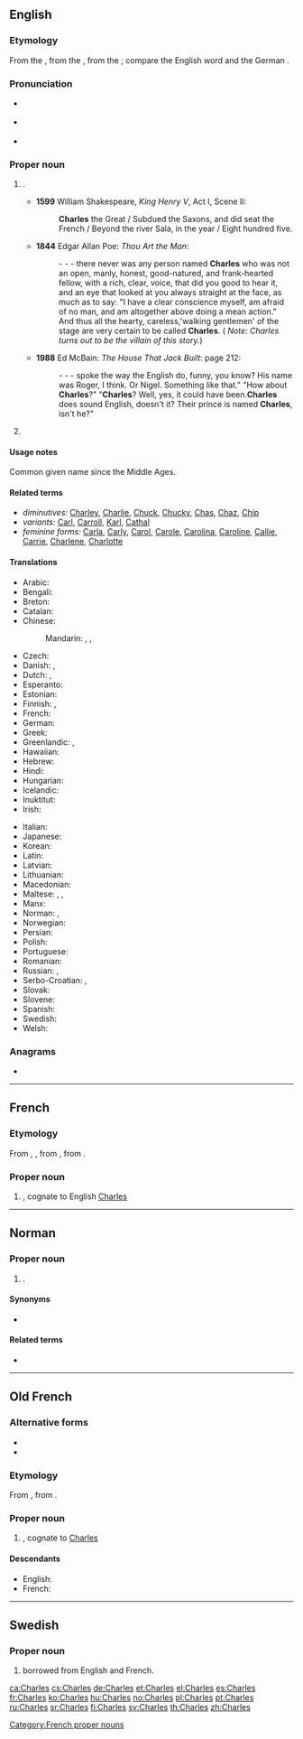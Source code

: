 {{also|charles}}
==English==

===Etymology===
From the {{etyl|fr|en}} {{term|Charles|lang=fr}}, from the {{etyl|goh|en}} {{term|Karl|lang=goh}}, from the {{etyl|gem-pro|en}} {{m|gem-pro|*karilaz|*karlaz|person, free man}}; compare the English word {{m|en|churl}} and the German {{m|de|Kerl}}.

===Pronunciation===
* {{a|GenAm}} {{IPA|/tʃɑɹlz/|lang=en}}
* {{a|RP}} {{IPA|/tʃɑːlz/|lang=en}}
* {{rhymes|ɑː(ɹ)lz|lang=en}}

===Proper noun===
{{en-proper noun}}

# {{given name|male|from=Germanic}}.
#* '''1599''' William Shakespeare, ''King Henry V'', Act I, Scene II:
#*: '''Charles''' the Great / Subdued the Saxons, and did seat the French / Beyond the river Sala, in the year / Eight hundred five.
#* '''1844''' Edgar Allan Poe: ''Thou Art the Man'':
#*: - - - there never was any person named '''Charles''' who was not an open, manly, honest, good-natured, and frank-hearted fellow, with a rich, clear, voice, that did you good to hear it, and an eye that looked at you always straight at the face, as much as to say: "I have a clear conscience myself, am afraid of no man, and am altogether above doing a mean action." And thus all the hearty, careless,'walking gentlemen' of the stage are very certain to be called '''Charles'''. ( ''Note: Charles turns out to be the villain of this story.'')
#* '''1988''' Ed McBain: ''The House That Jack Built'': page 212:
#*: - - - spoke the way the English do, funny, you know? His name was Roger, I think. Or Nigel. Something like that."  "How about '''Charles'''?"  "'''Charles'''? Well, yes, it could have been.'''Charles''' does sound English, doesn't it? Their prince is named '''Charles''', isn't he?"
# {{surname|patronymic|from=given names}}

====Usage notes====
Common given name since the Middle Ages.

====Related terms====
* ''diminutives:'' [[Charley]], [[Charlie]], [[Chuck]], [[Chucky]], [[Chas]], [[Chaz]], [[Chip]]
* ''variants:'' [[Carl]], [[Carroll]], [[Karl]], [[Cathal]]
* ''feminine forms:'' [[Carla]], [[Carly]], [[Carol]], [[Carole]], [[Carolina]], [[Caroline]], [[Callie]], [[Carrie]], [[Charlene]], [[Charlotte]]

====Translations====
{{trans-top|given name}}
* Arabic: {{t|ar|تْشَارْلْز|m}}
* Bengali: {{t|bn|চার্লস|tr=charlôs}}
* Breton: {{t+|br|Charlez|m}}
* Catalan: {{t+|ca|Carles|m}}
* Chinese:
*: Mandarin: {{t|cmn|查理|tr=Chálǐ|sc=Hani}}, {{t+|cmn|查爾斯|sc=Hani}}, {{t|cmn|查尔斯|tr=Chá'ěrsī|sc=Hani}}
* Czech: {{t+|cs|Karel|m}}
* Danish: {{t|da|Karl}}, {{t|da|Carl}}
* Dutch: {{t+|nl|Karel|m}}, {{t|nl|Charel}}
* Esperanto: {{t|eo|Karlo}}
* Estonian: {{t|et|Kaarel}}
* Finnish: {{t+|fi|Kaarle}}, {{t+|fi|Kaarlo}}
* French: {{t+|fr|Charles}}
* German: {{t+|de|Karl}}
* Greek: {{t+|el|Κάρολος|m|sc=Grek}}
* Greenlandic: {{t|kl|Kaali}}, {{t|kl|Kaarali}}
* Hawaiian: {{t|haw|Kale}}
* Hebrew: {{t|he|צ'ארלס|sc=Hebr}}
* Hindi: {{t|hi|चार्ल्स|tr=cārls|sc=Deva}}
* Hungarian: {{t+|hu|Károly}}
* Icelandic: {{t+|is|Karl}}
* Inuktitut: {{t|iu|ᑦᓴᕐᓕᔅ|sc=Cans}}
* Irish: {{t|ga|Séarlas|m}}
{{trans-mid}}
* Italian: {{t+|it|Carlo|m}}
* Japanese: {{t|ja|チャールズ|tr=Chāruzu|sc=Jpan}} {{t|ja|シャルル|tr=Sharuru|sc=Jpan}} {{qualifier|of French people}}
* Korean: {{t|ko|찰스|tr=Chalseu|sc=Kore}}
* Latin: {{t+|la|Carolus}}
* Latvian: {{t|lv|Kārlis|m}}
* Lithuanian: {{t|lt|Karolis|m}}
* Macedonian: {{t|mk|Чарлс|m}}
* Maltese: {{t|mt|Karlu|m}}, {{t|mt|Karmenu|m}}, {{t|mt|Karmena|f}}
* Manx: {{t|gv|Çhalse|m}}
* Norman: {{t|nrf|Charles|m}}, {{t|nrf|Charlot|m}}
* Norwegian: {{t+|no|Karl}}
* Persian: {{t+|fa|چارلز|tr=Czarlz|sc=fa-Arab}}
* Polish: {{t+|pl|Karol|m}}
* Portuguese: {{t+|pt|Carlos|m}}
* Romanian: {{t|ro|Carol}}
* Russian: {{t|ru|Карл|m}}, {{t|ru|Чарльз|m}} {{qualifier|transliteration}}
* Serbo-Croatian: {{t|sh|Charles|m}}, {{t|sh|Карло}}
* Slovak: {{t|sk|Karol|m}}
* Slovene: {{t|sl|Kárel|m}}
* Spanish: {{t+|es|Carlos|m}}
* Swedish: {{t+|sv|Karl}}
* Welsh: {{t|cy|Siarl|m}}
{{trans-bottom}}

===Anagrams===
* {{l|en|larches}}

----

==French==

===Etymology===
From {{etyl|fro|fr}} {{m|fro|Charles}}, {{m|fro|Carles}}, from {{etyl|la|fr}} {{m|la|Carolus}}, from {{etyl|gem|fr}}.
===Proper noun===
{{fr-proper noun|m}}

# {{given name|male|lang=fr}}, cognate to English [[Charles#English|Charles]]

[[Category:French proper nouns]]

----

==Norman==

===Proper noun===
{{head|nrf|proper noun|g=m}}

# {{given name|male|lang=nrf}}.

====Synonyms====
* {{l|nrf|Charlot}}

====Related terms====
* {{l|nrf|Tchèrli}}

----

==Old French==

===Alternative forms===
* {{l|fro|Carles}}
* {{l|fro|Karles}}

===Etymology===
From {{etyl|la|fro}} {{m|la|Carolus}}, from {{etyl|gem|fro}}.

===Proper noun===
{{fro-proper noun|m|Charles}}

# {{given name|male|lang=fro}}, cognate to {{etyl|en|-}} [[Charles#English|Charles]]

====Descendants====
* English: {{l|en|Charles}}
* French: {{l|fr|Charles}}
----

==Swedish==

===Proper noun===
{{head|sv|proper noun}}

# {{given name|male|lang=sv}} borrowed from English and French.

[[ca:Charles]]
[[cs:Charles]]
[[de:Charles]]
[[et:Charles]]
[[el:Charles]]
[[es:Charles]]
[[fr:Charles]]
[[ko:Charles]]
[[hu:Charles]]
[[no:Charles]]
[[pl:Charles]]
[[pt:Charles]]
[[ru:Charles]]
[[sr:Charles]]
[[fi:Charles]]
[[sv:Charles]]
[[th:Charles]]
[[zh:Charles]]